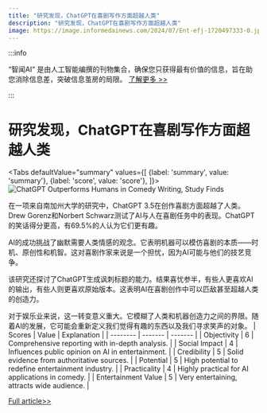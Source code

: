 ```yaml
---
title: "研究发现，ChatGPT在喜剧写作方面超越人类"
description: "研究发现，ChatGPT在喜剧写作方面超越人类"
image: https://image.informedainews.com/2024/07/Ent-efj-1720497333-0.jpg
---
```



:::info

“智闻AI“ 是由人工智能编撰的刊物集合，确保您只获得最有价值的信息，旨在助您消除信息差，突破信息茧房的局限。  [了解更多 >>](/)

:::

# 研究发现，ChatGPT在喜剧写作方面超越人类


<Tabs
	defaultValue="summary"
	values={[
	{label: 'summary', value: 'summary'},
	{label: 'score', value: 'score'},
]}>
<TabItem value="summary">
<img
  src="https://image.informedainews.com/2024/07/Ent-efj-1720497333-0.jpg"
  alt="ChatGPT Outperforms Humans in Comedy Writing, Study Finds"
/>



在一项来自南加州大学的研究中，ChatGPT 3.5在创作喜剧方面超越了人类。Drew Gorenz和Norbert Schwarz测试了AI与人在喜剧任务中的表现。ChatGPT的笑话得分更高，有69.5%的人认为它们更有趣。

AI的成功挑战了幽默需要人类情感的观念。它表明机器可以模仿喜剧的本质——时机、原创性和机智。这对喜剧作家来说是一个担忧，因为AI可能与他们的技艺竞争。

该研究还探讨了ChatGPT生成讽刺标题的能力。结果喜忧参半，有些人更喜欢AI的输出，有些人则更喜欢原始版本。这表明AI在喜剧创作中可以匹敌甚至超越人类的创造力。

对于娱乐业来说，这一转变意义重大。它模糊了人类和机器创造力之间的界限。随着AI的发展，它可能会重新定义我们觉得有趣的东西以及我们寻求笑声的对象。
</TabItem>
<TabItem value="score">
	| Scores     | Value   | Explanation |
	| -------- | ------- | ------- |
	| Objectivity  | 6    | Comprehensive reporting with in-depth analysis.    |
	| Social Impact | 4     | Influences public opinion on AI in entertainment.    |
	| Credibility    | 5    | Solid evidence from authoritative sources.    |
	| Potential    | 5    | High potential to redefine entertainment industry.    |
	| Practicality    | 4    | Highly practical for AI applications in comedy.    |
	| Entertainment Value    | 5    | Very entertaining, attracts wide audience.    |
</TabItem>
</Tabs>

[Full article>>](https://www.cnbeta.com.tw/articles/science/1437476.htm)
